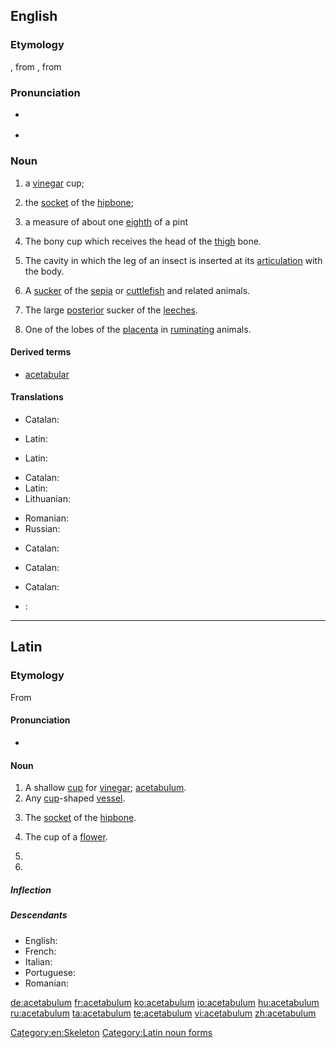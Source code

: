 ==English==
{{wikipedia}}

===Etymology===
{{etyl|la|en}} {{term|acetabulum||a little [[saucer]] for [[vinegar]]|lang=la}}, from {{term|acetum||vinegar|lang=la}}, from {{term|acere||to be sour|lang=la}}

===Pronunciation===
* {{a|UK|US}} {{IPA|/ˌæs.ɪˈtæb.jə.ləm/|lang=en}}
* {{hyphenation|ace|tab|u|lum|lang=en}}

===Noun===
{{en-noun|acetabula|acetabulums}}

# {{context|Roman Antiquities|lang=en}} a [[vinegar]] cup;
# {{context|Roman Antiquities|lang=en}} the [[socket]] of the [[hipbone]];
# {{context|Roman Antiquities|lang=en}} a measure of about one [[eighth]] of a pint
# {{context|anatomy|lang=en}} The bony cup which receives the head of the [[thigh]] bone.
# {{context|anatomy|lang=en}} The cavity in which the leg of an insect is inserted at its [[articulation]] with the body.
# {{context|anatomy|lang=en}} A [[sucker]] of the [[sepia]] or [[cuttlefish]] and related animals.
# {{context|anatomy|lang=en}} The large [[posterior]] sucker of the [[leeches]].
# {{context|anatomy|lang=en}} One of the lobes of the [[placenta]] in [[ruminating]] animals.

====Derived terms====
* [[acetabular]]

====Translations====
{{trans-top|Roman Antiquities: Vinegar cup}}
* Catalan: {{t|ca|acetàbul|m}}
{{trans-mid}}
* Latin: {{t|la|acētābulum|n}}
{{trans-bottom}}

{{trans-top|Roman Antiquities: Socket of the hipbone}}
* Latin: {{t|la|acētābulum|n}}
{{trans-mid}}
{{trans-bottom}}

{{trans-top|Roman Antiquities: about one eighth of a pint}}
{{trans-mid}}
{{trans-bottom}}

{{trans-top|Anatomy: bony cup that receives the head of the thigh bone}}
* Catalan: {{t|ca|acetàbul|m}}
* Latin: {{t|la|acētābulum|n}}
* Lithuanian: {{t|lt|gūžduobė|f}}
{{trans-mid}}
* Romanian: {{t|ro|acetabul|n}}
* Russian: {{t|ru|вертлужная впадина|f|tr=vertlúžnaja vpádina|sc=Cyrl}}
{{trans-bottom}}

{{trans-top|Anatomy: Cavity in which the leg of an insect is inserted}}
* Catalan: {{t|ca|acetàbul|m}}
{{trans-mid}}
{{trans-bottom}}
{{trans-top|Anatomy: Sucker of the sepia or cuttlefish}}
* Catalan: {{t|ca|acetàbul|m}}
{{trans-mid}}
{{trans-bottom}}

{{trans-top|Anatomy: The large posterior sucker of the leeches}}
* Catalan: {{t|ca|acetàbul|m}}
{{trans-mid}}
{{trans-bottom}}

{{trans-top|Anatomy: One of the lobes of the placenta in the ruminating animals}}
{{trans-mid}}
{{trans-bottom}}

{{checktrans-top}}
* {{ttbc|fr}}: {{qualifier|2a}} {{t+|fr|acétabule|f}}
{{trans-bottom}}

[[Category:en:Skeleton]]

----

==Latin==

===Etymology===
From {{suffix|acētum|bulum|gloss1=vinegar|alt1=acēt(um)|lang=la}}

====Pronunciation====
* {{la-pronunc|acētābulum}}

====Noun====
{{la-noun|acētābulum|acetabuli|acētābulī|n|second}}

# A shallow [[cup]] for [[vinegar]]; [[#English|acetabulum]].
# Any [[cup]]-shaped [[vessel]].
# {{context|anatomy|lang=la}} The [[socket]] of the [[hipbone]].
# {{context|botany|lang=la}} The cup of a [[flower]].
# {{inflection of|acētābulum||acc|s|lang=la}}
# {{inflection of|acētābulum||voc|s|lang=la}}

=====Inflection=====
{{la-decl-2nd-N|acētābul}}

=====Descendants=====
* English: {{l/en|acetabulum}}
* French: {{l/fr|acétabule}}
* Italian: {{l|it|acetabolo}}
* Portuguese: {{l/pt|acetábulo}}
* Romanian: {{l|ro|acetabul}}

[[Category:Latin noun forms]]

[[de:acetabulum]]
[[fr:acetabulum]]
[[ko:acetabulum]]
[[io:acetabulum]]
[[hu:acetabulum]]
[[ru:acetabulum]]
[[ta:acetabulum]]
[[te:acetabulum]]
[[vi:acetabulum]]
[[zh:acetabulum]]